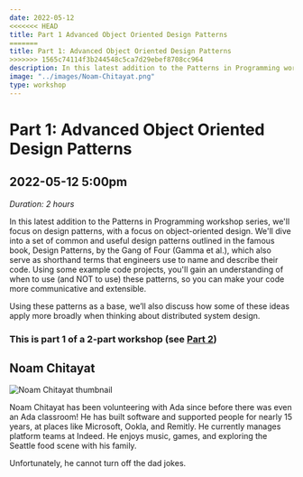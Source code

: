```yaml
---
date: 2022-05-12
<<<<<<< HEAD
title: Part 1 Advanced Object Oriented Design Patterns
=======
title: Part 1: Advanced Object Oriented Design Patterns
>>>>>>> 1565c74114f3b244548c5ca7d29ebef8708cc964
description: In this latest addition to the Patterns in Programming workshop series, we'll focus on design patterns, with a focus on object-oriented design. We'll dive into a set of common and useful design patterns outlined in the famous book, Design Patterns, by the Gang of Four (Gamma et al.), which also serve as shorthand terms that engineers use to name and describe their code.  This is a 2-part workshop!
image: "../images/Noam-Chitayat.png"
type: workshop
---
```


# Part 1: Advanced Object Oriented Design Patterns

## 2022-05-12 5:00pm

_Duration: 2 hours_

In this latest addition to the Patterns in Programming workshop series, we'll focus on design patterns, with a focus on object-oriented design. We'll dive into a set of common and useful design patterns outlined in the famous book, Design Patterns, by the Gang of Four (Gamma et al.), which also serve as shorthand terms that engineers use to name and describe their code. Using some example code projects, you'll gain an understanding of when to use (and NOT to use) these patterns, so you can make your code more communicative and extensible.

Using these patterns as a base, we’ll also discuss how some of these ideas apply more broadly when thinking about distributed system design.

### This is part 1 of a 2-part workshop (see [Part 2](/advanced-oo-design-patterns-p2))

## Noam Chitayat

![Noam Chitayat thumbnail](../images/Noam-Chitayat-thumbnail.png)

Noam Chitayat has been volunteering with Ada since before there was even an Ada classroom! He has built software and supported people for nearly 15 years, at places like Microsoft, Ookla, and Remitly. He currently manages platform teams at Indeed. He enjoys music, games, and exploring the Seattle food scene with his family.

Unfortunately, he cannot turn off the dad jokes.
